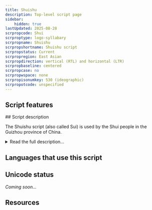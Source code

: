 ```yaml
---
title: Shuishu
description: Top-level script page
sidebar:
    hidden: true
lastUpdated: 2025-08-28
scrpropcode: Shui
scrproptype: logo-syllabary
scrpropname: Shuishu
scrpropshortname: Shuishu script
scrpropstatus: Current
scrpropregion: East Asian
scrpropdirection: vertical (RTL) and horizontal (LTR)
scrpropbaseline: centered
scrpropcase: no
scrpropwspace: none
scrpropisonumkey: 530 (ideographic)
scrpropotcode: unspecified
---
```



## Script features

<ScriptInfo />
## Script description

The Shuishu script (also called Sui) is used by the Shui people in the Guizhou province of China.

<details>
<summary>Read the full description...</summary>It is mainly used by the Shui religious priests (Shuishu masters) but it is also used for research and documentation. The script is sometimes even incorporated into needlework.

The Shui language contains forty-four consonants, eight vowels, eight diphthongs and eight tones. The characters in the Shuishu script consist of Chinese variants, primitive pictographs and abstract symbols. It is usually written vertically downward and then towards the left without punctuation.

Shuishu has close to 500 characters. Each Shuishu character basically expresses a concept and stands for a syllable.
</details>

## Languages that use this script

<WsList script='Shui' wsMax='5' />

## Unicode status

_Coming soon..._

## Resources

<ScriptResources detailSummary='seemore' />

